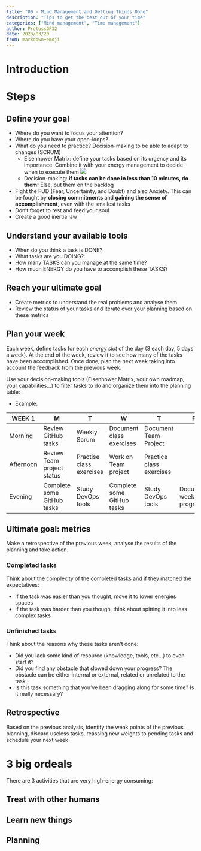 ```yaml
---
title: "00 - Mind Management and Getting Thinds Done"
description: "Tips to get the best out of your time"
categories: ["Mind management", "Time management"]
author: ProtossGP32
date: 2023/03/20
from: markdown+emoji
---
```

# Introduction

# Steps
## Define your goal
- Where do you want to focus your attention?
- Where do you have your open-loops?
- What do you need to practice? Decision-making to be able to adapt to changes (SCRUM)
    - Eisenhower Matrix: define your tasks based on its urgency and its importance. Combine it with your energy management to decide when to execute them
    ![](https://images.ctfassets.net/dm4oa8qtogq0/6Z0iRvBwjXMLrd28BUzTW4/a3b7838c90a65b26a2edb6814e7430dd/eisenhower-matrix.png?fm=webp)
    - Decision-making: **if tasks can be done in less than 10 minutes, do them!** Else, put them on the backlog
- Fight the FUD (Fear, Uncertainty, and Doubt) and also Anxiety. This can be fought by **closing commitments** and **gaining the sense of accomplishment**, even with the smallest tasks
- Don't forget to rest and feed your soul
- Create a good inertia law

## Understand your available tools
- When do you think a task is DONE?
- What tasks are you DOING?
- How many TASKS can you manage at the same time?
- How much ENERGY do you have to accomplish these TASKS?

## Reach your ultimate goal
- Create metrics to understand the real problems and analyse them
- Review the status of your tasks and iterate over your planning based on these metrics

## Plan your week
Each week, define tasks for each _energy slot_ of the day (3 each day, 5 days a week). At the end of the week, review it to see how many of the tasks have been accomplished. Once done, plan the next week taking into account the feedback from the previous week.

Use your decision-making tools (Eisenhower Matrix, your own roadmap, your capabilities...) to filter tasks to do and organize them into the planning table:

- Example:

| WEEK 1      	| M                          	| T 	                    | W 	                    | T 	                    | F 	|
|-----------	|---                           	|---	                    |---	                    |---	                    |---	|
| Morning   	| Review GitHub tasks  	        | Weekly Scrum  	        | Document class exercises  | Document Team Project  	|   	|
| Afternoon 	| Review Team project status  	| Practise class exercises  | Work on Team project    	| Practice class exercises  |   	|
| Evening   	| Complete some GitHub tasks  	| Study DevOps tools      	| Complete some GitHub tasks| Study DevOps tools  	    | Document weekly progress  	|

## Ultimate goal: metrics
Make a retrospective of the previous week, analyse the results of the planning and take action.

### Completed tasks
Think about the complexity of the completed tasks and if they matched the expectatives:

- If the task was easier than you thought, move it to lower energies spaces
- If the task was harder than you though, think about spitting it into less complex tasks

### Unfinished tasks
Think about the reasons why these tasks aren't done:

- Did you lack some kind of resource (knowledge, tools, etc...) to even start it?
- Did you find any obstacle that slowed down your progress? The obstacle can be either internal or external, related or unrelated to the task
- Is this task something that you've been dragging along for some time? Is it really necessary?

## Retrospective
Based on the previous analysis, identify the weak points of the previous planning, discard useless tasks, reassing new weights to pending tasks and schedule your next week

# 3 big ordeals
There are 3 activities that are very high-energy consuming:

## Treat with other humans
## Learn new things
## Planning